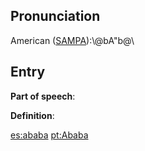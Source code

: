 {{rfd}}
== Pronunciation ==

American ([[SAMPA]]):\@bA"b@\

== Entry ==

'''Part of speech''': 

'''Definition''':

{{stub}}

[[es:ababa]]
[[pt:Ababa]]
